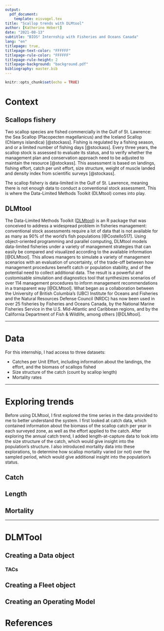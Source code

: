 ```yaml
---
output: 
  pdf_document:
    template: eisvogel.tex
title: "Scallop trends with DLMtool"
author: [Katherine Hébert]
date: "2021-08-13"
subtitle: "BIOS² Internship with Fisheries and Oceans Canada"
lang: "en"
titlepage: true,
titlepage-text-color: "FFFFFF"
titlepage-rule-color: "FFFFFF"
titlepage-rule-height: 2
titlepage-background: "background.pdf"
bibliography: master.bib
---
```


```r
knitr::opts_chunk$set(echo = TRUE)
```


# Context

## Scallops fishery

Two scallop species are fished commercially in the Gulf of St. Lawrence: the Sea Scallop (Placopecten magellanicus) and the Iceland Scallop (Chlamys islandica) [@stockass]. Fishing is regulated by a fishing season, and or a limited number of fishing days [@stockass]. Every three years, the scallop stock is assessed to evaluate its status, and to verify whether the management plan and conservation approach need to be adjusted to maintain the resource [@stockass]. This assessment is based on landings, fishing effort, catch per unit effort, size structure, weight of muscle landed and density index from scientific surveys [@stockass].

The scallop fishery is data-limited in the Gulf of St. Lawrence, meaning there is not enough data to conduct a conventional stock assessment. This is where the Data-Limited Methods Toolkit (DLMtool) comes into play.

## DLMtool

The Data-Limited Methods Toolkit ([DLMtool](https://www.datalimitedtoolkit.org/)) is an R package that was conceived to address a widespread problem in fisheries management: conventional stock assessments require a lot of data that is not available for as many as 90% of the world’s fish populations [@Costello517]. Using object-oriented programming and parallel computing, DLMtool models data-limited fisheries under a variety of management strategies that can easily be compared and visualized according to the available information [@DLMtool]. This allows managers to simulate a variety of management scenarios with an evaluation of uncertainty, of the trade-off between how management procedures benefit catch or population stability, and of the potential need to collect additional data. The result is a powerful and customisable simulation and diagnostics tool that synthesizes scenarios of over 114 management procedures to inform management recommendations in a transparent way [@DLMtool]. What began as a collaboration  between the University of British Columbia’s (UBC) Institute for Oceans and Fisheries and the Natural Resources Defense Council (NRDC) has now been used in over 25 fisheries by Fisheries and Oceans Canada, by the National Marine Fisheries Service in the U.S. Mid-Atlantic and Caribbean regions, and by the California Department of Fish & Wildlife, among others [@DLMtool].

----

# Data

For this internship, I had access to three datasets:

- Catches per Unit Effort, including information about the landings, the effort, and the biomass of scallops fished 
- Size structure of the catch (count by scallop length)
- Mortality rates 

----

# Exploring trends

Before using DLMtool, I first explored the time series in the data provided to me to better understand the system. I first looked at catch data, which contained information about the biomass of the scallop catch per year in each surveyed zone, as well as the effort applied to the catch. After exploring the annual catch trend, I added length-at-capture data to look into the size structure of the catch, which would give insight into the population's structure. I also introduced mortality data into these explorations, to determine how scallop mortality varied (or not) over the sampled period, which would give additional insight into the population's status.

## Catch 


## Length 


## Mortality 


----

# DLMTool

## Creating a Data object

### TACs

## Creating a Fleet object

## Creating an Operating Model

# References

